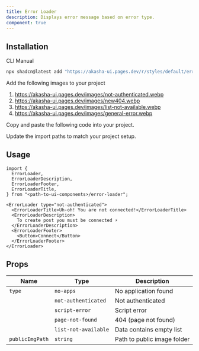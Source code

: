 ```yaml
---
title: Error Loader
description: Displays error message based on error type.
component: true
---
```


<ComponentPreview name="error-loader-demo" description="An error loader" />

## Installation

<Tabs defaultValue="cli">

<TabsList>
  <TabsTrigger value="cli">CLI</TabsTrigger>
  <TabsTrigger value="manual">Manual</TabsTrigger>
</TabsList>
<TabsContent value="cli">

```bash
npx shadcn@latest add "https://akasha-ui.pages.dev/r/styles/default/error-loader.json"
```

</TabsContent>

<TabsContent value="manual">

<Steps>
<Step> Add the following images to your project </Step>

1.  https://akasha-ui.pages.dev/images/not-authenticated.webp
2.  https://akasha-ui.pages.dev/images/new404.webp
3.  https://akasha-ui.pages.dev/images/list-not-available.webp
4.  https://akasha-ui.pages.dev/images/general-error.webp

<Step>Copy and paste the following code into your project.</Step>

<ComponentSource name="error-loader" />

<Step>Update the import paths to match your project setup.</Step>

</Steps>

</TabsContent>

</Tabs>

## Usage

```tsx
import {
  ErrorLoader,
  ErrorLoaderDescription,
  ErrorLoaderFooter,
  ErrorLoaderTitle,
} from "<path-to-ui-components>/error-loader";
```

```tsx
<ErrorLoader type="not-authenticated">
  <ErrorLoaderTitle>Uh-oh! You are not connected!</ErrorLoaderTitle>
  <ErrorLoaderDescription>
    To create post you must be connected ⚡️
  </ErrorLoaderDescription>
  <ErrorLoaderFooter>
    <Button>Connect</Button>
  </ErrorLoaderFooter>
</ErrorLoader>
```

## Props

| Name            | Type                 | Description                 |
| --------------- | -------------------- | --------------------------- |
| `type`          | `no-apps`            | No application found        |
|                 | `not-authenticated`  | Not authenticated           |
|                 | `script-error`       | Script error                |
|                 | `page-not-found`     | 404 (page not found)        |
|                 | `list-not-available` | Data contains empty list    |
| `publicImgPath` | `string`             | Path to public image folder |
